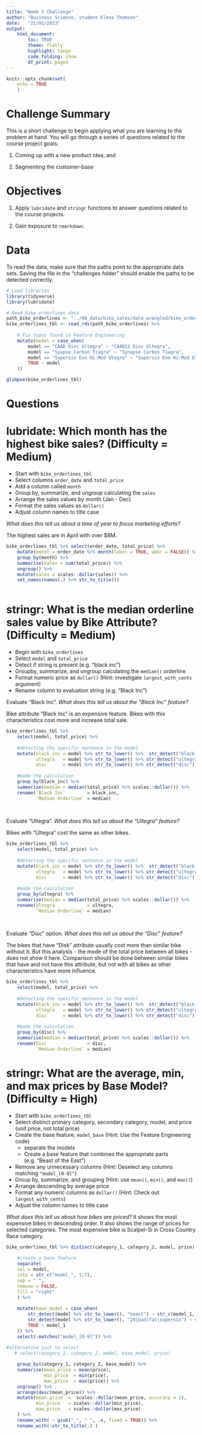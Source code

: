 ```yaml
---
title: "Week 3 Challenge"
author: "Business Science, student Elena Thomson"
date:   "21/01/2023"
output: 
    html_document:
        toc: TRUE
        theme: flatly
        highlight: tango
        code_folding: show
        df_print: paged
---
```


```r
knitr::opts_chunk$set(
    echo = TRUE
    )
```

# Challenge Summary

This is a short challenge to begin applying what you are learning to the problem at hand. You will go through a series of questions related to the course project goals: 

1. Coming up with a new product idea, and 

2. Segmenting the customer-base

# Objectives

1. Apply `lubridate` and `stringr` functions to answer questions related to the course projects. 

2. Gain exposure to `rmarkdown`.

# Data

To read the data, make sure that the paths point to the appropriate data sets. Saving the file in the "challenges folder" should enable the paths to be detected correctly. 

```r
# Load libraries
library(tidyverse)
library(lubridate)
```

```r
# Read bike orderlines data
path_bike_orderlines <- "../00_data/bike_sales/data_wrangled/bike_orderlines.rds"
bike_orderlines_tbl <- read_rds(path_bike_orderlines) %>%
    
    # Fix typos found in Feature Engineering
    mutate(model = case_when(
        model == "CAAD Disc Ultegra" ~ "CAAD12 Disc Ultegra",
        model == "Syapse Carbon Tiagra" ~ "Synapse Carbon Tiagra",
        model == "Supersix Evo Hi-Mod Utegra" ~ "Supersix Evo Hi-Mod Ultegra",
        TRUE ~ model
    ))

glimpse(bike_orderlines_tbl)
```



# Questions

# lubridate: Which month has the highest bike sales? (Difficulty = Medium)

- Start with `bike_orderlines_tbl`
- Select columns `order_date` and `total_price`
- Add a column called `month`
- Group by, summarize, and ungroup calculating the `sales`
- Arrange the sales values by month (Jan - Dec)
- Format the sales values as `dollar()`
- Adjust column names to title case

_What does this tell us about a time of year to focus marketing efforts?_

The highest sales are in April with over $8M.
```r
bike_orderlines_tbl %>% select(order_date, total_price) %>% 
    mutate(month = order_date %>% month(label = TRUE, abbr = FALSE)) %>% 
    group_by(month) %>% 
    summarise(sales = sum(total_price)) %>% 
    ungroup() %>%
    mutate(sales = scales::dollar(sales)) %>% 
    set_names(names(.) %>% str_to_title())
    


```


# stringr: What is the median orderline sales value by Bike Attribute? (Difficulty = Medium)

- Begin with `bike_orderlines`
- Select `model` and `total_price`
- Detect if string is present (e.g. "black inc")
- Groupby, summarize, and ungroup calculating the `median()` orderline
- Format numeric price as `dollar()` (Hint: investigate `largest_with_cents` argument)
- Rename column to evaluation string (e.g. "Black Inc") 


Evaluate "Black Inc". _What does this tell us about the "Black Inc" feature?_

Bike attribute "Black Inc" is an expensive feature. Bikes with this characteristics cost more and increase total sale.

```r
bike_orderlines_tbl %>% 
    select(model, total_price) %>% 
    
    #detecting the specific sentence in the model
    mutate(black_inc = model %>% str_to_lower() %>%  str_detect("black inc"),
           ultegra   = model %>% str_to_lower() %>% str_detect("ultegra"),
           disc      = model %>% str_to_lower() %>% str_detect("disc")) %>% 
    
    #made the calculation
    group_by(black_inc) %>% 
    summarise(median = median(total_price) %>% scales::dollar()) %>% 
    rename(`Black Inc`        = black_inc,
           `Median Orderline` = median)
    
    
```

Evaluate "Ultegra". _What does this tell us about the "Ultegra" feature?_

Bikes with "Ultegra" cost the same as other bikes. 

```r
bike_orderlines_tbl %>% 
    select(model, total_price) %>% 
    
    #detecting the specific sentence in the model
    mutate(black_inc = model %>% str_to_lower() %>%  str_detect("black inc"),
           ultegra   = model %>% str_to_lower() %>% str_detect("ultegra"),
           disc      = model %>% str_to_lower() %>% str_detect("disc")) %>% 
    
    #made the calculation
    group_by(ultegra) %>% 
    summarise(median = median(total_price) %>% scales::dollar()) %>% 
    rename(Ultegra            = ultegra,
           `Median Orderline` = median)
    
    
```


Evaluate "Disc" option. _What does this tell us about the "Disc" feature?_

The bikes that have "Disk" attribute usually cost more than similar bike without it. But this analysis - the mode of the total price between all bikes -  does not show it here. Comparison should be done between similar bikes that have and not have this attribute, but not with all bikes as other characteristics have more influence.

```r
bike_orderlines_tbl %>% 
    select(model, total_price) %>% 
    
    #detecting the specific sentence in the model
    mutate(black_inc = model %>% str_to_lower() %>%  str_detect("black inc"),
           ultegra   = model %>% str_to_lower() %>% str_detect("ultegra"),
           disc      = model %>% str_to_lower() %>% str_detect("disc")) %>% 
    
    #made the calculation
    group_by(disc) %>% 
    summarise(median = median(total_price) %>% scales::dollar()) %>% 
    rename(Disc               = disc,
           `Median Orderline` = median)

```


# stringr: What are the average, min, and max prices by Base Model? (Difficulty = High)

- Start with `bike_orderlines_tbl`
- Select distinct primary category, secondary category, model, and price (unit price, not total price)
- Create the base feature, `model_base` (Hint: Use the Feature Engineering code)
    - separate the models
    - Create a base feature that combines the appropriate parts (e.g. "Beast of the East")
- Remove any unnecessary columns (Hint: Deselect any columns matching `"model_[0-9]"`)
- Group by, summarize, and grouping (Hint: use `mean()`, `min()`, and `max()`)
- Arrange descending by average price
- Format any numeric columns as `dollar()` (Hint: Check out `largest_with_cents`) 
- Adjust the column names to title case

_What does this tell us about how bikes are priced?_
It shows the most expensive bikes in descending order. It also shows the range of prices for selected categories.
The most expensive bike is Scalpel-Si in Cross Country Race category.

```r
bike_orderlines_tbl %>% distinct(category_1, category_2, model, price) %>% 
    
    #create a base feature 
    separate(
    col = model,
    into = str_c("model_", 1:7),
    sep = " ",
    remove = FALSE,
    fill = "right"   
    ) %>% 
    
    mutate(base_model = case_when(
        str_detect(model %>% str_to_lower(), "beast") ~ str_c(model_1, model_2, model_3, model_4, sep = " "),
        str_detect(model %>% str_to_lower(), "29|bad|fat|supersix") ~ str_c(model_1, model_2, sep = " "),
        TRUE ~ model_1
    )) %>% 
    select(-matches("model_[0-9]")) %>% 
    
#alternative just to select
   # select(category_1, category_2, model, base_model, price) 

    group_by(category_1, category_2, base_model) %>% 
    summarise(mean_price = mean(price),
              min_price  = min(price),
              max_price  = max(price)) %>% 
    ungroup() %>% 
    arrange(desc(mean_price)) %>% 
    mutate(mean_price  =  scales::dollar(mean_price, accuracy = 1),
           min_price   = scales::dollar(min_price),
           max_price   = scales::dollar(max_price)
    ) %>% 
    rename_with( ~ gsub("_", " ", .x, fixed = TRUE)) %>% 
    rename_with(~str_to_title(.) )
 
```




